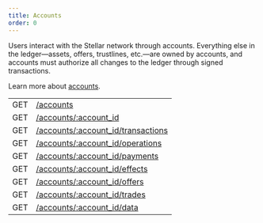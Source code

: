 ```yaml
---
title: Accounts
order: 0
---
```



Users interact with the Stellar network through accounts. Everything else in the ledger—assets, offers, trustlines, etc.—are owned by accounts, and accounts must authorize all changes to the ledger through signed transactions.

Learn more about [accounts](../../../../../learn/glossary.mdx#account).

<EndpointsTable title="Endpoints">

|  |  |
| --- | --- |
| GET | [/accounts](../list-all-accounts.api.mdx) |
| GET | [/accounts/:account_id](../retrieve-an-account.api.mdx) |
| GET | [/accounts/:account_id/transactions](../get-transactions-by-account-id.api.mdx) |
| GET | [/accounts/:account_id/operations](../get-operations-by-account-id.api.mdx) |
| GET | [/accounts/:account_id/payments](../get-payments-by-account-id.api.mdx) |
| GET | [/accounts/:account_id/effects](../get-effects-by-account-id.api.mdx) |
| GET | [/accounts/:account_id/offers](../get-offers-by-account-id.api.mdx) |
| GET | [/accounts/:account_id/trades](../get-trades-by-account-id.api.mdx) |
| GET | [/accounts/:account_id/data](../get-data-by-account-id.api.mdx) |

</EndpointsTable>
